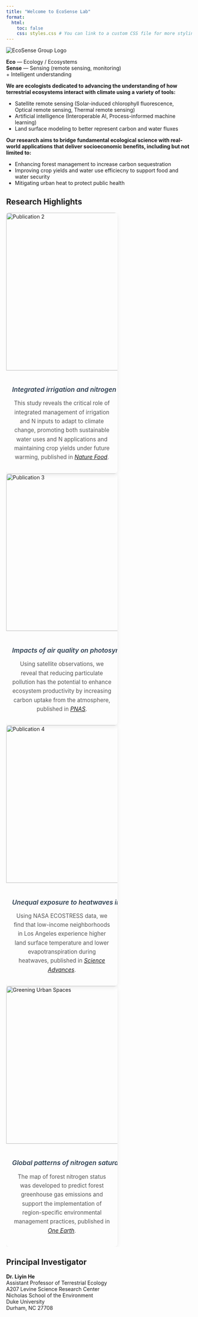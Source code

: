 ```yaml
---
title: "Welcome to EcoSense Lab"
format:
  html:
    toc: false
    css: styles.css # You can link to a custom CSS file for more styling
---
```


::: {#group-section}
<!-- Group Logo and Description Section -->
<div class="group-header">
  <div class="logo-and-tagline">
  <img src="pics/logo_bright.png" alt="EcoSense Group Logo" class="group-logo">
  <p class="tagline"><b>Eco</b> — Ecology / Ecosystems<br><b>Sense</b> — Sensing (remote sensing, monitoring) <br> + Intelligent understanding</p>
  </div>
  <div class="group-description-box">
  <p>
      <b>We are ecologists dedicated to advancing the understanding of how terrestrial ecosystems interact with climate using a variety of tools:</b>
      <ul>
        <li>Satellite remote sensing (Solar-induced chlorophyll fluorescence, Optical remote sensing, Thermal remote sensing)</li>
        <li>Artificial intelligence (Interoperable AI, Process-informed machine learning)</li>
        <li>Land surface modeling to better represent carbon and water fluxes</li>
      </ul>
  </p>
  <p>
      <b>Our research aims to bridge fundamental ecological science with real-world applications that deliver socioeconomic benefits, including but not limited to:</b>
      <ul>
        <li>Enhancing forest management to increase carbon sequestration</li>
        <li>Improving crop yields and water use efficiecny to support food and water security</li>
        <li>Mitigating urban heat to protect public health</li>
      </ul>
  </p>
  </div>
</div>
:::

## Research Highlights

<div style="overflow-x: auto; white-space: nowrap; scroll-snap-type: x mandatory; -webkit-overflow-scrolling: touch;">
  
  <div class="card d-inline-block me-3" style="width: 60%; max-width: 700px; scroll-snap-align: start;">
  <img src="pics/publications/Ren_NatureFood.jpg" class="card-img-top" alt="Publication 2">
  <div class="card-body">
  <h5 class="card-title">Integrated irrigation and nitrogen optimization for US maize and soybean</h5>
  <p class="card-text">This study reveals the critical role of integrated management of irrigation and N inputs to adapt to climate change, promoting both sustainable water uses and N applications and maintaining crop yields under future warming, published in <a href="https://www.nature.com/articles/s43016-024-01107-6" target="_blank">*Nature Food*</a>.</p>
  </div>
  </div>
  
  <div class="card d-inline-block me-3" style="width: 60%; max-width: 550px; scroll-snap-align: start;">
  <img src="pics/publications/He_PNAS.jpg" class="card-img-top" alt="Publication 3">
  <div class="card-body">
  <h5 class="card-title">Impacts of air quality on photosynthesis</h5>
  <p class="card-text">Using satellite observations, we reveal that reducing particulate pollution has the potential to enhance ecosystem productivity by increasing carbon uptake from the atmosphere, published in <a href="https://www.pnas.org/doi/abs/10.1073/pnas.2306507120" target="_blank">*PNAS*</a>.</p>
  </div>
  </div>
  
  <div class="card d-inline-block me-3" style="width: 60%; max-width: 550px; scroll-snap-align: start;">
  <img src="pics/publications/Yin_ScienceAdvances.jpg" class="card-img-top" alt="Publication 4">
  <div class="card-body">
  <h5 class="card-title">Unequal exposure to heatwaves in Los Angeles</h5>
  <p class="card-text">Using NASA ECOSTRESS data, we find that low-income neighborhoods in Los Angeles experience higher land surface temperature and lower evapotranspiration during heatwaves, published in <a href="https://www.science.org/doi/full/10.1126/sciadv.ade8501" target="_blank">*Science Advances*</a>.</p>
  </div>
  </div>

  <div class="card d-inline-block" style="width: 60%; max-width: 550px; scroll-snap-align: start;">
  <img src="pics/publications/Cen_OneEarth.jpg" class="card-img-top" alt="Greening Urban Spaces">
  <div class="card-body">
  <h5 class="card-title">Global patterns of nitrogen saturation in forests</h5>
  <p class="card-text">The map of forest nitrogen status was developed to predict forest greenhouse gas emissions and support the implementation of region-specific environmental management practices, published in <a href="https://www.cell.com/one-earth/fulltext/S2590-3322(24)00531-1" target="_blank">*One Earth*</a>.</p>
  </div>
  </div>
  
</div>




## Principal Investigator

::: {#pi-section}
<div class="group-member">
  <p>**Dr. Liyin He**<br>Assistant Professor of Terrestrial Ecology<br>A207 Levine Science Research Center<br>Nicholas School of the Environment<br>Duke University<br>Durham, NC 27708</p>
</div>
:::

<!-- PhD Students section removed as per request -->

<!-- Visiting Students/Scholars section removed as per request -->

<style>
.card {
  box-shadow: 0 4px 12px rgba(0,0,0,0.08);
  border: none;
  border-radius: 8px;
  overflow: hidden;
  transition: transform 0.3s ease;
}

.card:hover {
  transform: translateY(-5px);
}

.card-img-top {
  height: 320pt;
  object-fit: cover;
  border-bottom: 1px solid #eee;
}

.card-body {
  padding: 1rem;
  text-align: center;
}

.card-title {
  font-size: 1.1rem;
  font-weight: 600;
  color: #2c3e50;
  margin-bottom: 0.5rem;
}

.card-text {
  font-size: 0.95rem;
  color: #555;
  line-height: 1.6;
  word-wrap: break-word;
  white-space: normal;
}
</style>